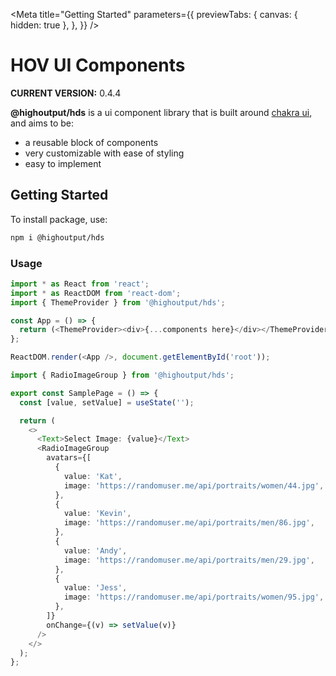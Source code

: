 
<Meta
  title="Getting Started"
  parameters={{
    previewTabs: {
      canvas: { hidden: true },
    },
  }}
/>

# HOV UI Components

**CURRENT VERSION:** 0.4.4

**@highoutput/hds** is a ui component library that is built around [chakra ui](https://chakra-ui.com/), and aims to be:

- a reusable block of components
- very customizable with ease of styling
- easy to implement

## Getting Started

To install package, use:

```bash
npm i @highoutput/hds
```

### Usage

```typescript
import * as React from 'react';
import * as ReactDOM from 'react-dom';
import { ThemeProvider } from '@highoutput/hds';

const App = () => {
  return (<ThemeProvider><div>{...components here}</div></ThemeProvider>);
};

ReactDOM.render(<App />, document.getElementById('root'));
```

```typescript
import { RadioImageGroup } from '@highoutput/hds';

export const SamplePage = () => {
  const [value, setValue] = useState('');

  return (
    <>
      <Text>Select Image: {value}</Text>
      <RadioImageGroup
        avatars={[
          {
            value: 'Kat',
            image: 'https://randomuser.me/api/portraits/women/44.jpg',
          },
          {
            value: 'Kevin',
            image: 'https://randomuser.me/api/portraits/men/86.jpg',
          },
          {
            value: 'Andy',
            image: 'https://randomuser.me/api/portraits/men/29.jpg',
          },
          {
            value: 'Jess',
            image: 'https://randomuser.me/api/portraits/women/95.jpg',
          },
        ]}
        onChange={(v) => setValue(v)}
      />
    </>
  );
};
```

